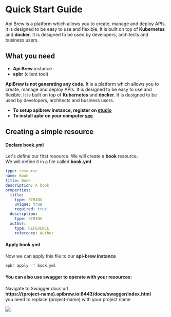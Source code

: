 
# Quick Start Guide

Api Brew is a platform which allows you to create, manage and deploy APIs. It is designed to be easy to use and
flexible. It is built on top of **Kubernetes** and **docker**. It is designed to be used by developers, architects and
business users.

## What you need

- **Api Brew** instance
- **apbr** (client tool)

**ApiBrew is not generating any code.** It is a platform which allows you to create, manage and deploy APIs. It is
designed
to be easy to use and flexible. It is built on top of **Kubernetes** and **docker**. It is designed to be used by
developers, architects and business users.

* **To setup apibrew instance, register on [studio](https://studio.apibrew.io/)**
* **To install apbr on your computer [see](/cli/#installation)**

## Creating a simple resource

#### Declare book.yml

Let's define our first resource. We will create a **book** resource.  
We will define it in a file called **book.yml**

```yaml
type: resource
name: Book
title: Book
description: A book
properties:
  title:
    type: STRING
    unique: true
    required: true
  description:
    type: STRING
  author:
    type: REFERENCE
    reference: Author
```

#### Apply book.yml

Now we can apply this file to our **api-brew instance**

```bash
apbr apply -f book.yml
```

#### You can also use swagger to operate with your resources:

Navigate to Swagger docs url  
**https://(project-name).apibrew.io:8443/docs/swagger/index.html**  
you need to replace (project-name) with your project name

![](https://apibrew.io/files/docs/getting-started/swagger-book.png)

